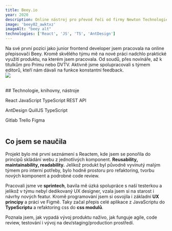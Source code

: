 ```yaml
---
title: Beey.io
year: 2020
description: Online nástroj pro převod řeči od firmy Newton Technologies. 
image: 'beey02_awktxz'
imageAlt: "beey alt"
technologies: ['React', 'JS', 'TS', 'AntDesign']
---
```


Na své první pozici jako junior frontend developer jsem pracovala na online přepisovači
<MdxLink url="https://www.beey.io/cs/">Beey</MdxLink>.
Kromě skvělého týmu mě na nové práci nadchlo praktické využití produktu, na kterém jsem pracovala. Od soudů, přes novináře, až k titulkům pro Primu nebo DVTV. Aktivně jsme spolupracovali s týmem editorů, kteří nám dávali na funkce konstantní feedback.
<br/>
<img src="https://res.cloudinary.com/doqtwlcxw/image/upload/v1691495712/beey02_awktxz.webp"/>

<br/>
## Technologie, knihovny, nástroje
<div class="mdx-space--sm"></div>

<MdxTag id="test" colorScheme="purple">React</MdxTag>
<MdxTag id="JavaScript" colorScheme="purple">JavaScript</MdxTag>
<MdxTag id="TypeScript" colorScheme="purple">TypeScript</MdxTag>
<MdxTag id="RestApi" colorScheme="purple">REST API</MdxTag>

<div class="mdx-space--sm"></div>

<MdxTag id="test" colorScheme="cyan">AntDesign</MdxTag>
<MdxTag id="JavaScript" colorScheme="cyan">QuillJS</MdxTag>
<MdxTag id="TypeScript" colorScheme="cyan">TypeScript</MdxTag>

<div class="mdx-space--sm"></div>

<MdxTag id="test" colorScheme="blue">Gitlab</MdxTag>
<MdxTag id="JavaScript" colorScheme="blue">Trello</MdxTag>
<MdxTag id="TypeScript" colorScheme="blue">Figma</MdxTag>
<br/>
<br/>
## Co jsem se naučila
 Projekt bylo mé první seznámení s Reactem, kde jsem se ponořila do principů skládání webu z jednotlivých komponent. **Reusability, maintainability, readability.**
Jelikož produkt byl původně vyvinutý malým týmem pro interní potřeby, bylo hodně prostoru pro refaktoring, tvorbu nových komponent a podrobné code review.

<div class="mdx-space--md"></div>

Pracovali jsme ve **sprintech**, bavila mě úzká spolupráce s naší testerkou a jelikož v týmu nebyl dedikovaný UX designer, vzala jsem si na starost i návrhy nových featur. Kromě programování jsem si osvojila i základní **UX principy** a práci ve Figmě. Taky začal přepis celé aplikace z JavaScriptu do **TypeScriptu** a refaktoring css do **css modulů**. 

<div class="mdx-space--md"></div>

Poznala jsem, jak vypadá vývoj produktu naživo, jak funguje agile, code review, testování i vývoj na dev/staging/production prostředí. 